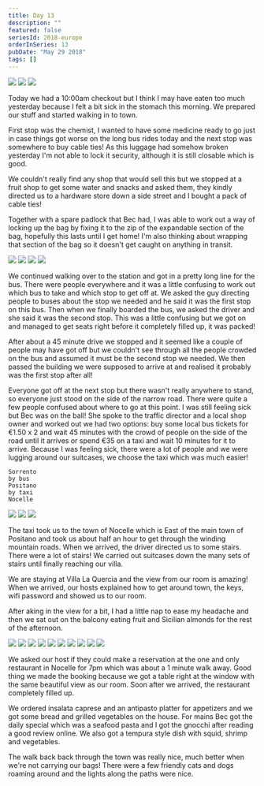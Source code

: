 ```yaml
---
title: Day 13
description: ""
featured: false
seriesId: 2018-europe
orderInSeries: 13
pubDate: "May 29 2018"
tags: []
---
```



<Grid columns={3}>
  <Img
    src="/src/content/travel/2018-europe/assets/a81591a8-5253-4221-a613-dd3cb3ebb259-32314a6249251ed72535117b65dbdd4e12cf026d.jpg"
    colSpan={2}
    rowSpan={2}
  />
  <Img src="/src/content/travel/2018-europe/assets/1f6c3baf-dfc5-4edc-a1b9-67ca90c6516f-747a8d2c8e5b66cf69bc3ed4339b69608268de36.jpg" />
  <Img src="/src/content/travel/2018-europe/assets/99016180-d049-4f04-8241-d792b200ac04-7cbc2081fc036b547f38ebdd7ac29a07021cbc20.jpg" />
</Grid>

Today we had a 10:00am checkout but I think I may have eaten too much yesterday because I felt a bit sick in the stomach this morning. We prepared our stuff and started walking in to town.

First stop was the chemist, I wanted to have some medicine ready to go just in case things got worse on the long bus rides today and the next stop was somewhere to buy cable ties! As this luggage had somehow broken yesterday I'm not able to lock it security, although it is still closable which is good.

We couldn't really find any shop that would sell this but we stopped at a fruit shop to get some water and snacks and asked them, they kindly directed us to a hardware store down a side street and I bought a pack of cable ties!

Together with a spare padlock that Bec had, I was able to work out a way of locking up the bag by fixing it to the zip of the expandable section of the bag, hopefully this lasts until I get home! I'm also thinking about wrapping that section of the bag so it doesn't get caught on anything in transit.

<Grid columns={2}>
  <Img src="/src/content/travel/2018-europe/assets/78e32258-d1a3-4a5a-bab5-2333a6a9bec2-daafa3dad191e5e19e1fca32a24d0a0a99898064.jpg" />
  <Img src="/src/content/travel/2018-europe/assets/b9019fc3-023a-43c0-9b47-58f9354a9c11-1d051796cb84594025c05af519d952ff12141d18.jpg" />
  <Img src="/src/content/travel/2018-europe/assets/5aec9d3f-10a3-461e-b46a-69e99a3dd16a-73ee7289210690f3cb8b3e43b8907cdfec292d44.jpg" />
  <Img src="/src/content/travel/2018-europe/assets/eda1b0de-a9b1-4933-9dcd-96543fbcca8d-3e6dbfde7ca0e747074b799df907c2c46d6ef2ca.jpg" />
</Grid>

We continued walking over to the station and got in a pretty long line for the bus. There were people everywhere and it was a little confusing to work out which bus to take and which stop to get off at. We asked the guy directing people to buses about the stop we needed and he said it was the first stop on this bus. Then when we finally boarded the bus, we asked the driver and she said it was the second stop. This was a little confusing but we got on and managed to get seats right before it completely filled up, it was packed!

After about a 45 minute drive we stopped and it seemed like a couple of people may have got off but we couldn't see through all the people crowded on the bus and assumed it must be the second stop we needed. We then passed the building we were supposed to arrive at and realised it probably was the first stop after all!

Everyone got off at the next stop but there wasn't really anywhere to stand, so everyone just stood on the side of the narrow road. There were quite a few people confused about where to go at this point. I was still feeling sick but Bec was on the ball! She spoke to the traffic director and a local shop owner and worked out we had two options: buy some local bus tickets for €1.50 x 2 and wait 45 minutes with the crowd of people on the side of the road until it arrives or spend €35 on a taxi and wait 10 minutes for it to arrive.
Because I was feeling sick, there were a lot of people and we were lugging around our suitcases, we choose the taxi which was much easier!

```
Sorrento
by bus
Positano
by taxi
Nocelle
```

<Grid columns={3}>
  <Img
    src="/src/content/travel/2018-europe/assets/5d6eff85-e55d-467f-9b89-84d607f5b7ce-48b6b89a3f5dee0c9ef2134cf785a3e0a4ad66d2.jpg"
    colSpan={2}
    rowSpan={2}
  />
  <Img src="/src/content/travel/2018-europe/assets/32732c39-99e0-49ac-a8fc-8f92400a6ae2-094f9af8578d8d7e927eecb0ca83bcb0a46b0ee6.jpg" />
  <Img src="/src/content/travel/2018-europe/assets/5ff6f52e-f5da-4d2d-a97d-a6e16148bc35-54f413f66c78684180d300474203a3026d69fef1.jpg" />
</Grid>

The taxi took us to the town of Nocelle which is East of the main town of Positano and took us about half an hour to get through the winding mountain roads. When we arrived, the driver directed us to some stairs. There were a lot of stairs! We carried out suitcases down the many sets of stairs until finally reaching our villa.

We are staying at Villa La Quercia and the view from our room is amazing! When we arrived, our hosts explained how to get around town, the keys, wifi password and showed us to our room.

After aking in the view for a bit, I had a little nap to ease my headache and then we sat out on the balcony eating fruit and Sicilian almonds for the rest of the afternoon.

<Grid columns={4}>
  <Img
    src="/src/content/travel/2018-europe/assets/81fe9742-fec5-411c-9381-853a0037a0b5-4c919cddd7ab8014e125d3ba9af8b3edc274adaa.jpg"
    colSpan={2}
    rowSpan={2}
  />
  <Img src="/src/content/travel/2018-europe/assets/ce43900a-9ce4-4c12-b96a-9778c55ae156-e246ca0b8317dbd4b334ee5e53b35e9b768699b0.jpg" />
  <Img src="/src/content/travel/2018-europe/assets/0b2c56be-f251-41e3-93ab-e96cd6889fc0-29814d8ada7d8f988c14024d0879107ac685f5eb.jpg" />
  <Img src="/src/content/travel/2018-europe/assets/ec8e32d6-2f9a-41ef-bb68-5ce38c5ee77f-d9cebc10c21cf0d22a93ffd87b5eb545b7b12ed6.jpg" />
  <Img src="/src/content/travel/2018-europe/assets/ec30116d-cbee-4aa9-9e90-9fbf011395b0-3ea4dfea3b7f1a6fb3d681c3f3effdd004307531.jpg" />
  <Img src="/src/content/travel/2018-europe/assets/f84519f4-a568-4b8a-90c5-cf6a38e9ad3b-fa8c20a38fe1ef3ed0581c0efc9f870c3f066cb1.jpg" />
  <Img
    src="/src/content/travel/2018-europe/assets/63740f7c-06ed-46c3-a7b9-064a88f0430d-34331479cb9088c986584021a1bbcc777070b0c8.jpg"
    colSpan={2}
    rowSpan={2}
  />
  <Img src="/src/content/travel/2018-europe/assets/08e0f1e4-dc84-47c7-9f5c-8475a45f6b38-105b7b7c675b1f8697f8dcf1adeb3b388deb342d.jpg" />
  <Img src="/src/content/travel/2018-europe/assets/4c150091-76a1-43b0-bd2d-b34386049a61-6a7b5654abbc16073b66a534beffe526da4db3ba.jpg" />
  <Img src="/src/content/travel/2018-europe/assets/b2d0a260-28a8-4056-8bae-79461810dc14-6f2ed671cae21f2803341405326075287c88db2c.jpg" />
</Grid>

We asked our host if they could make a reservation at the one and only restaurant in Nocelle for 7pm which was about a 1 minute walk away. Good thing we made the booking because we got a table right at the window with the same beautiful view as our room. Soon after we arrived, the restaurant completely filled up.

We ordered insalata caprese and an antipasto platter for appetizers and we got some bread and grilled vegetables on the house. For mains Bec got the daily special which was a seafood pasta and I got the gnocchi after reading a good review online. We also got a tempura style dish with squid, shrimp and vegetables.

The walk back back through the town was really nice, much better when we're not carrying our bags! There were a few friendly cats and dogs roaming around and the lights along the paths were nice.
